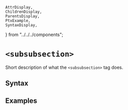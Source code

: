     AttrDisplay,
    ChildrenDisplay,
    ParentsDisplay,
    PtxExample,
    SyntaxDisplay,
} from "../../../components";

# `<subsubsection>`

Short description of what the `<subsubsection>` tag does.

## Syntax

<SyntaxDisplay name="subsubsection" />

## Examples

    
